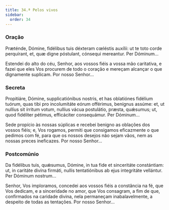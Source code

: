 ```yaml
---
title: 34.ª Pelos vivos
sidebar:
  order: 34
---
```


### Oração

<div class="side-by-side not-content">

Præténde, Dómine, fidélibus tuis déxteram cœléstis auxílii: ut te toto corde perquírant, et, quæ digne póstulant, cónsequi mereantur. Per Dóminum...

Estendei do alto do céu, Senhor, aos vossos fiéis a vossa mão caritativa, e fazei que eles Vos procurem de todo o coração e mereçam alcançar o que dignamente suplicam. Por nosso Senhor...

</div>

### Secreta

<div class="side-by-side not-content">

Propitiáre, Dómine, supplicatiónibus nostris, et has oblatiónes fidélium tuórum, quas tibi pro incolumitáte eórum offérimus, benígnus assúme: et, ut nullíus sit írritum votum, nullíus vácua postulátio, præsta, quǽsumus; ut, quod fidéliter pétimus, efficáciter consequámur. Per Dóminum...

Sede propício às nossas súplicas e recebei benigno as oblações dos vossos fiéis; e, Vos rogamos, permiti que consigamos eficazmente o que pedimos com fé, para que os nossos desejos não sejam vãos, nem as nossas preces ineficazes. Por nosso Senhor...

</div>

### Postcomúnio

<div class="side-by-side not-content">

Da fidélibus tuis, quǽsumus, Dómine, in tua fide et sinceritáte constántiam: ut, in caritáte divína firmáti, nullis tentatiónibus ab ejus integritáte vellántur. Per Dóminum nostrum...

Senhor, Vos imploramos, concedei aos vossos fiéis a constância na fé, que Vos dedicam, e a sinceridade no amor, que Vos consagram, a fim de que, confirmados na caridade divina, nela permaneçam inabalavelmente, a despeito de todas as tentações. Por nosso Senhor...

</div>
